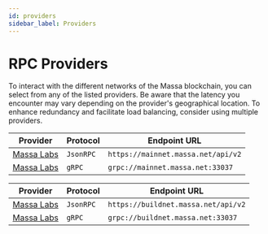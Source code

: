 ```yaml
---
id: providers
sidebar_label: Providers
---
```



# RPC Providers

To interact with the different networks of the Massa blockchain, you can select from any of the listed providers.
Be aware that the latency you encounter may vary depending on the provider's geographical location.
To enhance redundancy and facilitate load balancing, consider using multiple providers.

<Tabs>
  <TabItem value="mainnet" label="👷 MainNet" default>
    <table>
      <thead>
        <tr>
          <th>Provider</th>
          <th>Protocol</th>
          <th>Endpoint URL</th>
        </tr>
      </thead>
        <tbody>
        <tr>
          <td><a href="/docs/build/networks-faucets/public-networks">Massa Labs</a></td>
          <td><code>JsonRPC</code></td>
          <td><code>https://mainnet.massa.net/api/v2</code></td>
        </tr>
        <tr>
          <td><a href="/docs/build/networks-faucets/public-networks">Massa Labs</a></td>
          <td><code>gRPC</code></td>
          <td><code>grpc://mainnet.massa.net:33037</code></td>
        </tr>
        </tbody>
    </table>
  </TabItem>

  <TabItem value="buildnet" label="👷 BuildNet" default>
    <table>
      <thead>
        <tr>
          <th>Provider</th>
          <th>Protocol</th>
          <th>Endpoint URL</th>
        </tr>
      </thead>
        <tbody>
        <tr>
          <td><a href="/docs/build/networks-faucets/public-networks">Massa Labs</a></td>
          <td><code>JsonRPC</code></td>
          <td><code>https://buildnet.massa.net/api/v2</code></td>
        </tr>
        <tr>
          <td><a href="/docs/build/networks-faucets/public-networks">Massa Labs</a></td>
          <td><code>gRPC</code></td>
          <td><code>grpc://buildnet.massa.net:33037</code></td>
        </tr>
        </tbody>
    </table>
  </TabItem>
</Tabs>
